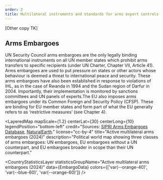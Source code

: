 ---
order: 2
title: Multilateral instruments and standards for arms export controls
---


[Other copy TK]

## Arms Embargoes

UN Security Council arms embargoes are the only legally binding international instruments on all UN member states which prohibit arms transfers to specific recipients (under UN Charter, Chapter VII, Article 41). Arms embargoes are used to put pressure on states or other actors whose behaviour is deemed a threat to international peace and security. These arms embargoes have also been established in response to violations of IHL, as in the case of Rwanda in 1994 and the Sudan region of Darfur in 2004. Importantly, their implementation is monitored by sanctions committees and UN panels of experts.The EU also imposes arms embargoes under its Common Foreign and Security Policy (CFSP). These are binding for EU member states and form part of what the EU generally refers to as ‘restrictive measures’ (see Chapter 4).

<LayeredMap
  mapScale={1.2}
  centerLat={30}
  centerLong={10}
  legendPosition="bottom-left"
  credit="Sources: [SIPRI Arms Embargoes Database](https://www.sipri.org/databases/embargoes), [NaturalEarth](https://www.naturalearthdata.com/)."
  license="cc-by-4"
  title="Active multilateral arms embargoes (2024)"
  description="Political world map showing three classes of arms embargoes: UN embargoes, EU embargoes without a UN counterpart, and EU embargoes broader in scope than their UN counterpart."
>
  <CountryStatisticsLayer
    statisticsGroupName="Active multilateral arms embargoes (2024)"
    data={EmbargoData}
    colors={['var(--orange-40)', 'var(--blue-60)', 'var(--orange-60)']}
  />
</LayeredMap>

